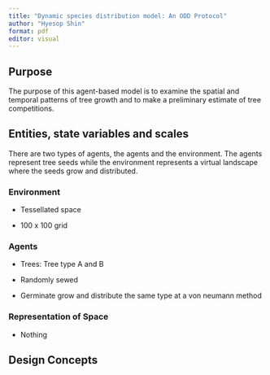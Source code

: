 ```yaml
---
title: "Dynamic species distribution model: An ODD Protocol"
author: "Hyesop Shin"
format: pdf
editor: visual
---
```


## Purpose

The purpose of this agent-based model is to examine the spatial and temporal patterns of tree growth and to make a preliminary estimate of tree competitions.

## Entities, state variables and scales

There are two types of agents, the agents and the environment. The agents represent tree seeds while the environment represents a virtual landscape where the seeds grow and distributed.

### Environment

-   Tessellated space

-   100 x 100 grid

### Agents

-   Trees: Tree type A and B

-   Randomly sewed

-   Germinate grow and distribute the same type at a von neumann method

### Representation of Space

-   Nothing

## Design Concepts
